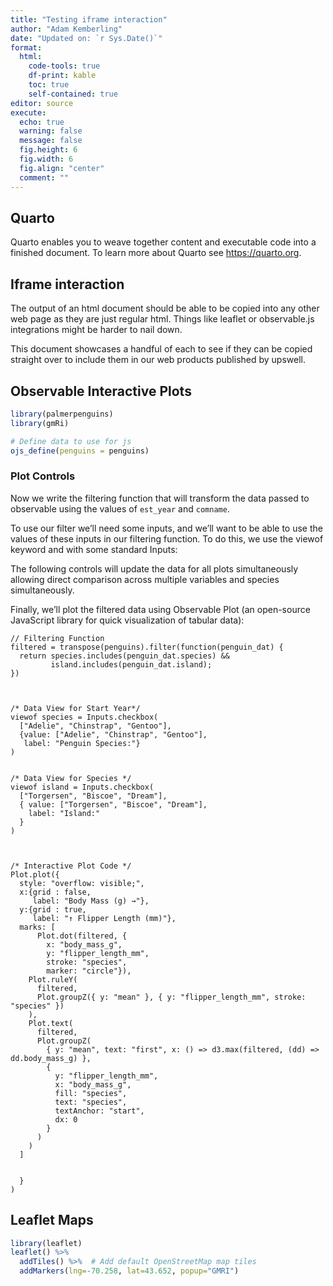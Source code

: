 ```yaml
---
title: "Testing iframe interaction"
author: "Adam Kemberling"
date: "Updated on: `r Sys.Date()`"
format: 
  html:
    code-tools: true
    df-print: kable
    toc: true
    self-contained: true
editor: source
execute: 
  echo: true
  warning: false
  message: false
  fig.height: 6
  fig.width: 6
  fig.align: "center"
  comment: ""
---
```


## Quarto

Quarto enables you to weave together content and executable code into a finished document. To learn more about Quarto see <https://quarto.org>.

## Iframe interaction

The output of an html document should be able to be copied into any other web page as they are just regular html. Things like leaflet or observable.js integrations might be harder to nail down.

This document showcases a handful of each to see if they can be copied straight over to include them in our web products published by upswell.

## Observable Interactive Plots

```r
library(palmerpenguins)
library(gmRi)

# Define data to use for js
ojs_define(penguins = penguins)

```


### Plot Controls

Now we write the filtering function that will transform the data passed to observable using the values of `est_year` and `comname`.

To use our filter we’ll need some inputs, and we’ll want to be able to use the values of these inputs in our filtering function. To do this, we use the viewof keyword and with some standard Inputs:

The following controls will update the data for all plots simultaneously allowing direct comparison across multiple variables and species simultaneously.

Finally, we’ll plot the filtered data using Observable Plot (an open-source JavaScript library for quick visualization of tabular data):

```ojs
// Filtering Function
filtered = transpose(penguins).filter(function(penguin_dat) {
  return species.includes(penguin_dat.species) &&
         island.includes(penguin_dat.island);
})



/* Data View for Start Year*/
viewof species = Inputs.checkbox(
  ["Adelie", "Chinstrap", "Gentoo"], 
  {value: ["Adelie", "Chinstrap", "Gentoo"], 
   label: "Penguin Species:"}
)


/* Data View for Species */
viewof island = Inputs.checkbox(
  ["Torgersen", "Biscoe", "Dream"], 
  { value: ["Torgersen", "Biscoe", "Dream"], 
    label: "Island:"
  }
)



/* Interactive Plot Code */
Plot.plot({
  style: "overflow: visible;",
  x:{grid : false, 
     label: "Body Mass (g) →"},
  y:{grid : true, 
     label: "↑ Flipper Length (mm)"},
  marks: [
      Plot.dot(filtered, {
        x: "body_mass_g", 
        y: "flipper_length_mm",
        stroke: "species", 
        marker: "circle"}),
    Plot.ruleY(
      filtered,
      Plot.groupZ({ y: "mean" }, { y: "flipper_length_mm", stroke: "species" })
    ),
    Plot.text(
      filtered,
      Plot.groupZ(
        { y: "mean", text: "first", x: () => d3.max(filtered, (dd) => dd.body_mass_g) },
        {
          y: "flipper_length_mm",
          x: "body_mass_g",
          fill: "species",
          text: "species",
          textAnchor: "start",
          dx: 0
        }
      )
    )
  ]

    
  }
)
```


## Leaflet Maps


```r

library(leaflet)
leaflet() %>%
  addTiles() %>%  # Add default OpenStreetMap map tiles
  addMarkers(lng=-70.258, lat=43.652, popup="GMRI")
```

